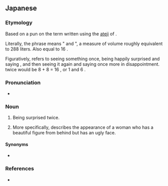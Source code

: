 ==Japanese==
{{ja-kanjitab}}

===Etymology===
Based on a pun on the term {{m|ja|はっと|tr=hatto||startled, surprised}} written using the [[ateji]] of {{l|ja|八}}{{m|ja|斗|tr=hatto||eight ''to''|pos=where ''to'' is a traditional Japanese unit of volume}}.

Literally, the phrase means "{{m|ja|一||one}} {{m|ja|石|tr=koku}} and {{m|ja|六||six}} {{m|ja|斗|tr=to}}", a measure of volume roughly equivalent to 288 liters. Also equal to 16 {{m|ja|斗|tr=to}}.

Figuratively, refers to seeing something once, being happily surprised and saying {{l|ja|はっと|tr=''hatto''}}, and then seeing it again and saying {{lang|ja|はっと}} once more in disappointment. {{lang|ja|はっと}} twice would be 8 {{l|ja|斗}} + 8 {{l|ja|斗}} = 16 {{l|ja|斗}}, or 1 {{l|ja|石}} and 6 {{l|ja|斗}}.

===Pronunciation===
* {{IPA|lang=ja|[ikːo̞kɯᵝ ro̞kɯᵝto̞]|[ikːo̞kɯ̥ᵝ ro̞kɯ̥ᵝto̞]}}

===Noun===
{{ja-noun|いっこく ろくと}}

# {{lb|ja|obsolete|sort=いっこくろくと}} Being surprised twice.
# {{lb|ja|obsolete|sort=いっこくろくと}} More specifically, describes the appearance of a woman who has a beautiful figure from behind but has an ugly face.

====Synonyms====
* {{sense|woman who is beautiful from behind}} {{ja-r|バックシャン}}

===References===
* {{cite-book
|title=[[w:Nihon Kokugo Daijiten|Nihon Kokugo Daijiten]]
|publisher=[[w:Shogakukan|Shōgakukan]]
|year=2000-2002
|location=Tōkyō
|language=Japanese
}}